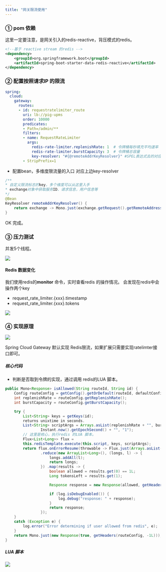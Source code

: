```yaml
---
title: "网关限流使用"
---
```


### ① pom 依赖

这里一定要注意，是网关引入的redis-reactive，背压模式的redis。

```xml
<!--基于 reactive stream 的redis -->
<dependency>
    <groupId>org.springframework.boot</groupId>
    <artifactId>spring-boot-starter-data-redis-reactive</artifactId>
</dependency>
```

### ② 配置按照请求IP 的限流

```yaml
spring:
  cloud:
    gateway:
      routes:
      - id: requestratelimiter_route
        uri: lb://pig-upms
        order: 10000
        predicates:
        - Path=/admin/**
        filters:
        - name: RequestRateLimiter
          args:
            redis-rate-limiter.replenishRate: 1  # 令牌桶每秒填充平均速率
            redis-rate-limiter.burstCapacity: 3  # 令牌桶总容量
            key-resolver: "#{@remoteAddrKeyResolver}" #SPEL表达式去的对应的bean
        - StripPrefix=1
```

+ 配置bean，多维度限流量的入口 对应上边key-resolver

```java
/**
* 自定义限流标志的key，多个维度可以从这里入手
* exchange对象中获取服务ID、请求信息，用户信息等
*/
@Bean
KeyResolver remoteAddrKeyResolver() {
    return exchange -> Mono.just(exchange.getRequest().getRemoteAddress().getHostName());
}
```

OK 完成。

### ③ 压力测试

并发5个线程。

![](https://cdn.nlark.com/yuque/0/2020/png/283679/1599233764585-8327c654-6a5c-4d0b-988c-4a49d471ba50.png)

#### Redis 数据变化

我们使用redis的**monitor** 命令，实时查看redis 的操作情况。
会发现在redis中会操作两个key

+ request_rate_limiter.{xxx}.timestamp
+ request_rate_limiter.{xxx}.tokens

![](https://cdn.nlark.com/yuque/0/2020/png/283679/1599233764836-2717d832-4280-4d91-8388-735290dee014.png)

### ④ 实现原理

![](https://cdn.nlark.com/yuque/0/2020/png/283679/1599233764602-841306eb-7fdb-48ea-961f-3041abcb4908.png)

Spring Cloud Gateway 默认实现 Redis限流，如果扩展只需要实现ratelimter接口即可。

##### 核心代码

+ 判断是否取到令牌的实现，通过调用 redis的LUA 脚本。

```java
public Mono<Response> isAllowed(String routeId, String id) {
	Config routeConfig = getConfig().getOrDefault(routeId, defaultConfig);
	int replenishRate = routeConfig.getReplenishRate();
	int burstCapacity = routeConfig.getBurstCapacity();

	try {
		List<String> keys = getKeys(id);
		returns unixtime in seconds.
		List<String> scriptArgs = Arrays.asList(replenishRate + "", burstCapacity + "",
				Instant.now().getEpochSecond() + "", "1");
		// 这里是核心，执行redis 的LUA 脚本。
		Flux<List<Long>> flux =
		this.redisTemplate.execute(this.script, keys, scriptArgs);
		return flux.onErrorResume(throwable -> Flux.just(Arrays.asList(1L, -1L)))
				.reduce(new ArrayList<Long>(), (longs, l) -> {
					longs.addAll(l);
					return longs;
				}) .map(results -> {
					boolean allowed = results.get(0) == 1L;
					Long tokensLeft = results.get(1);

					Response response = new Response(allowed, getHeaders(routeConfig, tokensLeft));

					if (log.isDebugEnabled()) {
						log.debug("response: " + response);
					}
					return response;
				});
	}
	catch (Exception e) {
		log.error("Error determining if user allowed from redis", e);
	}
	return Mono.just(new Response(true, getHeaders(routeConfig, -1L)));
}
```

##### LUA 脚本

![](https://cdn.nlark.com/yuque/0/2020/png/283679/1599233764816-87e979fc-c306-43e5-bb76-35c432a1cc5f.png)


